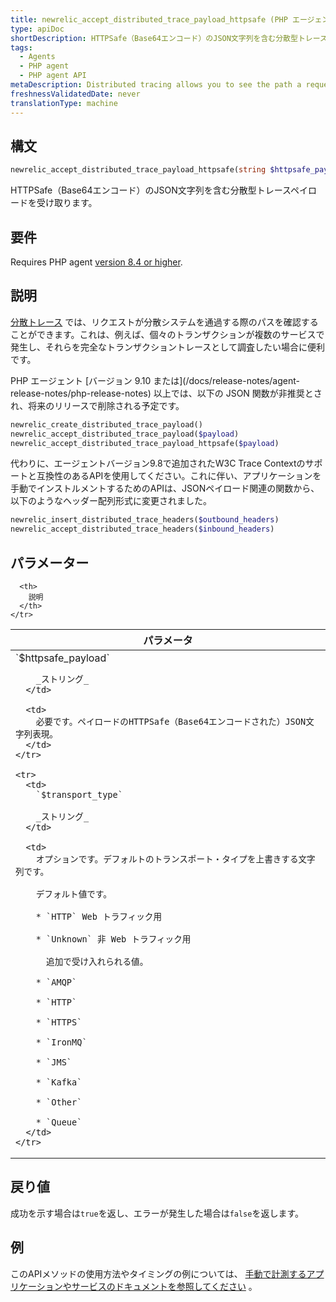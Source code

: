 ```yaml
---
title: newrelic_accept_distributed_trace_payload_httpsafe (PHP エージェント API)
type: apiDoc
shortDescription: HTTPSafe（Base64エンコード）のJSON文字列を含む分散型トレースペイロードを受け取ります。
tags:
  - Agents
  - PHP agent
  - PHP agent API
metaDescription: Distributed tracing allows you to see the path a request takes as it travels through a distributed system. Use this API to accept an HTTPSafe/Base64 payload.
freshnessValidatedDate: never
translationType: machine
---
```


## 構文

```php
newrelic_accept_distributed_trace_payload_httpsafe(string $httpsafe_payload, string $transport_type)
```

HTTPSafe（Base64エンコード）のJSON文字列を含む分散型トレースペイロードを受け取ります。

## 要件

Requires PHP agent [version 8.4 or higher](/docs/release-notes/agent-release-notes/php-release-notes).

## 説明

[分散トレース](/docs/agents/php-agent/features/distributed-tracing-php) では、リクエストが分散システムを通過する際のパスを確認することができます。これは、例えば、個々のトランザクションが複数のサービスで発生し、それらを完全なトランザクショントレースとして調査したい場合に便利です。

<Callout variant="important">
  PHP エージェント [バージョン 9.10 または](/docs/release-notes/agent-release-notes/php-release-notes) 以上では、以下の JSON 関数が非推奨とされ、将来のリリースで削除される予定です。

  ```php
  newrelic_create_distributed_trace_payload()
  newrelic_accept_distributed_trace_payload($payload)
  newrelic_accept_distributed_trace_payload_httpsafe($payload)
  ```

  代わりに、エージェントバージョン9.8で追加されたW3C Trace Contextのサポートと互換性のあるAPIを使用してください。これに伴い、アプリケーションを手動でインストルメントするためのAPIは、JSONペイロード関連の関数から、以下のようなヘッダー配列形式に変更されました。

  ```php
  newrelic_insert_distributed_trace_headers($outbound_headers)
  newrelic_accept_distributed_trace_headers($inbound_headers)
  ```
</Callout>

## パラメーター

<table>
  <thead>
    <tr>
      <th width="25%">
        パラメータ
      </th>

      <th>
        説明
      </th>
    </tr>
  </thead>

  <tbody>
    <tr>
      <td>
        `$httpsafe_payload`

        _ストリング_
      </td>

      <td>
        必要です。ペイロードのHTTPSafe（Base64エンコードされた）JSON文字列表現。
      </td>
    </tr>

    <tr>
      <td>
        `$transport_type`

        _ストリング_
      </td>

      <td>
        オプションです。デフォルトのトランスポート・タイプを上書きする文字列です。

        デフォルト値です。

        * `HTTP` Web トラフィック用

        * `Unknown` 非 Web トラフィック用

          追加で受け入れられる値。

        * `AMQP`

        * `HTTP`

        * `HTTPS`

        * `IronMQ`

        * `JMS`

        * `Kafka`

        * `Other`

        * `Queue`
      </td>
    </tr>
  </tbody>
</table>

## 戻り値

成功を示す場合は`true`を返し、エラーが発生した場合は`false`を返します。

## 例

このAPIメソッドの使用方法やタイミングの例については、 [手動で計測するアプリケーションやサービスのドキュメントを参照してください](/docs/agents/php-agent/features/distributed-tracing-php#manual) 。